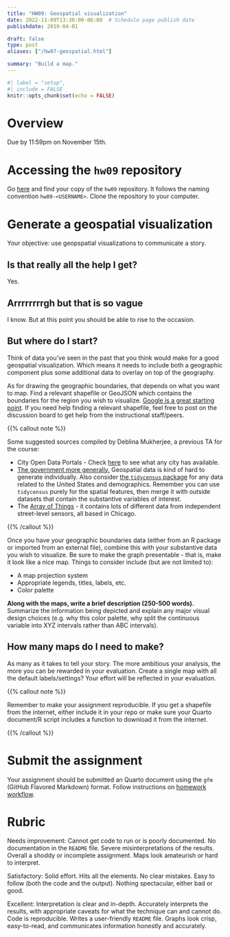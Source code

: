 ```yaml
---
title: "HW09: Geospatial visualization"
date: 2022-11-09T13:30:00-06:00  # Schedule page publish date
publishdate: 2019-04-01

draft: false
type: post
aliases: ["/hw07-geospatial.html"]

summary: "Build a map."
---
```


```r
#| label = "setup",
#| include = FALSE
knitr::opts_chunk$set(echo = FALSE)
```

# Overview

Due by 11:59pm on November 15th.

# Accessing the `hw09` repository

Go [here](https://github.coecis.cornell.edu/cis-fa22) and find your copy of the `hw09` repository. It follows the naming convention `hw09-<USERNAME>`. Clone the repository to your computer.

# Generate a geospatial visualization

Your objective: use geopspatial visualizations to communicate a story.

## Is that really all the help I get?

Yes.

## Arrrrrrrrgh but that is so vague

I know. But at this point you should be able to rise to the occasion.

## But where do I start?

Think of data you've seen in the past that you think would make for a good geospatial visualization. Which means it needs to include both a geographic component plus some additional data to overlay on top of the geography.

As for drawing the geographic boundaries, that depends on what you want to map. Find a relevant shapefile or GeoJSON which contains the boundaries for the region you wish to visualize. [Google is a great starting point](https://www.google.com/search?q=where+to+get+shapefiles). If you need help finding a relevant shapefile, feel free to post on the discussion board to get help from the instructional staff/peers.

{{% callout note %}}

Some suggested sources compiled by Deblina Mukherjee, a previous TA for the course:

* City Open Data Portals - Check [here](http://us-cities.survey.okfn.org/) to see what any city has available.
* [The government more generally.](https://catalog.data.gov/dataset?metadata_type=geospatial) Geospatial data is kind of hard to generate individually. Also consider [the `tidycensus` package](/notes/vector-maps-practice/) for any data related to the United States and demographics. Remember you can use `tidycensus` purely for the spatial features, then merge it with outside datasets that contain the substantive variables of interest.
* The [Array of Things](https://arrayofthings.github.io/) - it contains lots of different data from independent street-level sensors, all based in Chicago. 

{{% /callout %}}

Once you have your geographic boundaries data (either from an R package or imported from an external file), combine this with your substantive data you wish to visualize. Be sure to make the graph presentable - that is, make it look like a nice map. Things to consider include (but are not limited to):

* A map projection system
* Appropriate legends, titles, labels, etc.
* Color palette

**Along with the maps, write a brief description (250-500 words).** Summarize the information being depicted and explain any major visual design choices (e.g. why this color palette, why split the continuous variable into XYZ intervals rather than ABC intervals).

## How many maps do I need to make?

As many as it takes to tell your story. The more ambitious your analysis, the more you can be rewarded in your evaluation. Create a single map with all the default labels/settings? Your effort will be reflected in your evaluation.

{{% callout note %}}

Remember to make your assignment reproducible. If you get a shapefile from the internet, either include it in your repo or make sure your Quarto document/R script includes a function to download it from the internet.

{{% /callout %}}

# Submit the assignment

Your assignment should be submitted an Quarto document using the `gfm` (GitHub Flavored Markdown) format. Follow instructions on [homework workflow](/faq/homework-guidelines/#homework-workflow).

# Rubric

Needs improvement: Cannot get code to run or is poorly documented. No documentation in the `README` file. Severe misinterpretations of the results. Overall a shoddy or incomplete assignment. Maps look amateurish or hard to interpret.

Satisfactory: Solid effort. Hits all the elements. No clear mistakes. Easy to follow (both the code and the output). Nothing spectacular, either bad or good.

Excellent: Interpretation is clear and in-depth. Accurately interprets the results, with appropriate caveats for what the technique can and cannot do. Code is reproducible. Writes a user-friendly `README` file. Graphs look crisp, easy-to-read, and communicates information honestly and accurately.
